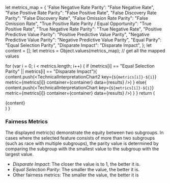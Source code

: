 


  let metrics_map = {
    'False Negative Rate Parity': "False Negative Rate",
    "False Positive Rate Parity": "False Positive Rate",
    "False Discovery Rate Parity": "False Discovery Rate",
    "False Omission Rate Parity": "False Omission Rate",
    "True Positive Rate Parity / Equal Opportunity": "True Positive Rate",
    "True Negative Rate Parity": "True Negative Rate",
    "Positive Predictive Value Parity": "Positive Predictive Value Parity",
    "Negative Predictive Value Parity": "Negative Predictive Value Parity",
    "Equal Parity": "Equal Selection Parity",
    "Disparate Impact": "Disparate Impact",
  };
  let content = [];
  let metrics = Object.values(metrics_map); // get all the mapped values
  
  for (var i = 0; i < metrics.length; i++) {
    if (metrics[i] == "Equal Selection Parity" || metrics[i] == "Disparate Impact"){
      content.push(<TechnicalInterpretationChart2
        key={`${metrics[i]}-${i}`}
        metric={metrics[i]}
        container={container}
        data={results}
      />)
    }
    else{
      content.push(<TechnicalInterpretationChart
        key={`${metrics[i]}-${i}`}
        metric={metrics[i]}
        container={container}
        data={results}
      />)
    }
  }
  return (
    <div>{content}</div>
  )
}

  ### Fairness Metrics
  
  The displayed metric(s) demonstrate the equity between two subgroups. In cases where the selected feature consists of more than two subgroups (such as race with multiple subgroups), the parity value is determined by comparing the subgroup with the smallest value to the subgroup with the largest value.
  <ul>
    <li><i>Disparate Impact</i>: The closer the value is to 1, the better it is.</li>
    <li><i>Equal Selection Parity</i>: The smaller the value, the better it is.</li>
    <li>Other fairness metrics: The smaller the value, the better it is</li>
  </ul>
  
  <br/>
  <GetAllMetrics
    container={props.container}
    results={props.getResults(cid)}
  />